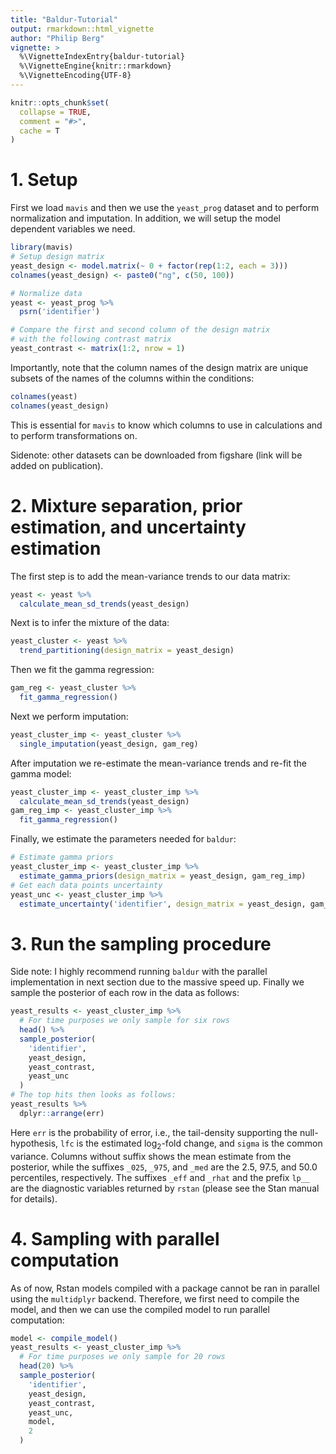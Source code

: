 ```yaml
---
title: "Baldur-Tutorial"
output: rmarkdown::html_vignette
author: "Philip Berg"
vignette: >
  %\VignetteIndexEntry{baldur-tutorial}
  %\VignetteEngine{knitr::rmarkdown}
  %\VignetteEncoding{UTF-8}
---
```


```r
knitr::opts_chunk$set(
  collapse = TRUE,
  comment = "#>",
  cache = T
)
```
# 1. Setup
First we load `mavis` and then we use the `yeast_prog` dataset and to perform normalization and imputation. In addition, we will setup the model dependent variables we need.
```r
library(mavis)
# Setup design matrix
yeast_design <- model.matrix(~ 0 + factor(rep(1:2, each = 3)))
colnames(yeast_design) <- paste0("ng", c(50, 100))

# Normalize data
yeast <- yeast_prog %>% 
  psrn('identifier')

# Compare the first and second column of the design matrix
# with the following contrast matrix
yeast_contrast <- matrix(1:2, nrow = 1)
```
Importantly, note that the column names of the design matrix are unique subsets of the names of the columns within the conditions:
```r
colnames(yeast)
colnames(yeast_design)
```
This is essential for `mavis` to know which columns to use in calculations and to perform transformations on.

Sidenote: other datasets can be downloaded from figshare (link will be added on publication).

# 2. Mixture separation, prior estimation, and uncertainty estimation
The first step is to add the mean-variance trends to our data matrix:
```r
yeast <- yeast %>% 
  calculate_mean_sd_trends(yeast_design)
```
Next is to infer the mixture of the data:
```r
yeast_cluster <- yeast %>% 
  trend_partitioning(design_matrix = yeast_design)
```
Then we fit the gamma regression:
```r
gam_reg <- yeast_cluster %>% 
  fit_gamma_regression()
```
Next we perform imputation:
```r
yeast_cluster_imp <- yeast_cluster %>% 
  single_imputation(yeast_design, gam_reg)
```
After imputation we re-estimate the mean-variance trends and re-fit the gamma model:
```r
yeast_cluster_imp <- yeast_cluster_imp %>% 
  calculate_mean_sd_trends(yeast_design)
gam_reg_imp <- yeast_cluster_imp %>% 
  fit_gamma_regression()
```
Finally, we estimate the parameters needed for `baldur`:
```r
# Estimate gamma priors
yeast_cluster_imp <- yeast_cluster_imp %>% 
  estimate_gamma_priors(design_matrix = yeast_design, gam_reg_imp)
# Get each data points uncertainty
yeast_unc <- yeast_cluster_imp %>% 
  estimate_uncertainty('identifier', design_matrix = yeast_design, gam_reg_imp)
```
# 3. Run the sampling procedure
Side note: I highly recommend running `baldur` with the parallel implementation in next section due to the massive speed up.
Finally we sample the posterior of each row in the data as follows:
```r
yeast_results <- yeast_cluster_imp %>% 
  # For time purposes we only sample for six rows
  head() %>% 
  sample_posterior(
    'identifier',
    yeast_design,
    yeast_contrast,
    yeast_unc
  )
# The top hits then looks as follows:
yeast_results %>% 
  dplyr::arrange(err)
```
Here `err` is the probability of error, i.e., the tail-density supporting the null-hypothesis, `lfc` is the estimated log$_2$-fold change, and `sigma` is the common variance.
Columns without suffix shows the mean estimate from the posterior, while the suffixes `_025`, `_975`, and `_med` are the 2.5, 97.5, and 50.0 percentiles, respectively.
The suffixes `_eff` and `_rhat` and the prefix `lp__` are the diagnostic variables returned by `rstan` (please see the Stan manual for details).

# 4. Sampling with parallel computation
As of now, Rstan models compiled with a package cannot be ran in parallel using the `multidplyr` backend.
Therefore, we first need to compile the model, and then we can use the compiled model to run parallel computation:
```r
model <- compile_model()
yeast_results <- yeast_cluster_imp %>% 
  # For time purposes we only sample for 20 rows
  head(20) %>% 
  sample_posterior(
    'identifier',
    yeast_design,
    yeast_contrast,
    yeast_unc,
    model,
    2
  )
```
